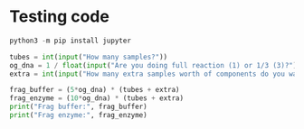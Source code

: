 # Testing code

```python

python3 -m pip install jupyter

tubes = int(input("How many samples?"))
og_dna = 1 / float(input("Are you doing full reaction (1) or 1/3 (3)?"))
extra = int(input("How many extra samples worth of components do you want?"))

frag_buffer = (5*og_dna) * (tubes + extra) 
frag_enzyme = (10*og_dna) * (tubes + extra)
print("Frag buffer:", frag_buffer)
print("Frag enzyme:", frag_enzyme)
```
